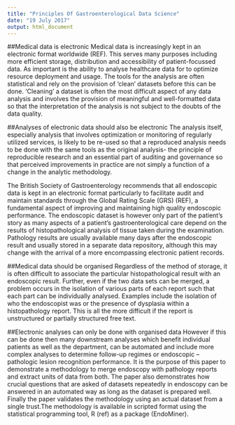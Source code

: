 ```yaml
---
title: "Principles Of Gastroenterological Data Science"
date: "19 July 2017"
output: html_document
---
```


##Medical data is electronic
Medical data is increasingly kept in an electronic format worldwide (REF). This serves many purposes including more efficient storage, distribution and accessibility of patient-focussed data. As important is the ability to analyse healthcare data for to optimize resource deployment and usage.  The tools for the analysis are often statistical and rely on the provision of ‘clean’ datasets before this can be done. ‘Cleaning’ a dataset is often the most difficult aspect of any data analysis and involves the provision of meaningful and well-formatted data so that the interpretation of the analysis is not subject to the doubts of the data quality.

##Analyses of electronic data should also be electronic
The analysis itself, especially analysis that involves optimization or monitoring of regularly utilized services, is likely to be re-used so that a reproduced analysis needs to be done with the same tools as the original analysis- the principle of reproducible research and an essential part of auditing and governance so that perceived improvements in practice are not simply a function of a change in the analytic methodology.


The British Society of Gastroenterology recommends that all endoscopic data is kept in an electronic format particularly to facilitate audit and maintain standards through the Global Rating Scale (GRS) (REF), a fundamental aspect of improving and maintaining high quality endoscopic performance. The endoscopic dataset is however only part of the patient’s story as many aspects of a patient’s gastroenterological care depend on the results of histopathological analysis of tissue taken during the examination. Pathology results are usually  available many days after the endoscopic result and usually stored in a separate data repository, although this may change with the arrival of a more encompassing electronic patient records. 

##Medical data should be organised
Regardless of the method of storage, it is often difficult to associate the particular  histopathological result with an endoscopic result. Further, even if the two data sets can be merged, a problem occurs in the isolation of various parts of each report such that each part can be individually analysed.  Examples include the isolation of who the endoscopist was or the presence of dysplasia within a histopathology report. This is all the more difficult if the report is unstructured or partially structured free text. 

##Electronic analyses can only be done with organised data
However if this can be done then many downstream analyses which benefit individual patients as well as the department, can be automated and include more complex analyses to determine follow-up regimes or endoscopic –pathologic lesion recognition performance. It is the purpose of this paper to demonstrate a methodology to merge endoscopy with pathology reports and extract units of data from both. The paper also demonstrates how crucial questions that are asked of datasets repeatedly in endoscopy can be answered in an automated way as long as the dataset is prepared well. Finally the paper validates the methodology using an actual dataset from a single trust.The methodology is available in scripted format using the statistical programming tool, R (ref) as a package (EndoMiner).

